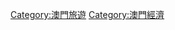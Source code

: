 {{Catnav|頁面分類|地理|地缘經濟|大中華地區|澳門|澳門旅遊}}
{{Catnav|頁面分類|各種主題的頁面分類|依中國各省來作的分類|中國各省旅游|澳門旅遊}}
{{Catnav|頁面分類|...|旅游|各國旅游|各國旅游|中國旅游業|中國各省旅游|澳門旅遊}}
{{Catnav|頁面分類|地理|地缘經濟|大中華地區|澳門|澳門經濟}}
{{Catnav|頁面分類|各種主題的頁面分類|依中國各省來作的分類|中國各省經濟|澳門經濟}}

[[Category:澳門旅遊|Category:澳門旅遊]]
[[Category:澳門經濟|Category:澳門經濟]]